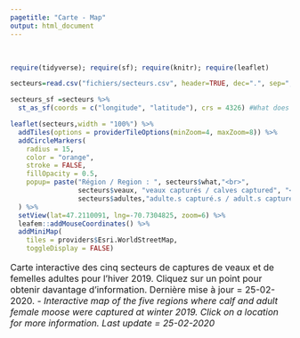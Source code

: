 ```yaml
---
pagetitle: "Carte - Map"
output: html_document
---
```


\

```r
require(tidyverse); require(sf); require(knitr); require(leaflet)

secteurs=read.csv("fichiers/secteurs.csv", header=TRUE, dec=".", sep=";")

secteurs_sf =secteurs %>%
  st_as_sf(coords = c("longitude", "latitude"), crs = 4326) #What does crs mean?

leaflet(secteurs,width = "100%") %>% 
  addTiles(options = providerTileOptions(minZoom=4, maxZoom=8)) %>% 
  addCircleMarkers(
    radius = 15,
    color = "orange",
    stroke = FALSE,
    fillOpacity = 0.5,
    popup= paste("Région / Region : ", secteurs$what,"<br>",
                 secteurs$veaux, "veaux capturés / calves captured", "<br>",
                 secteurs$adultes,"adulte.s capturé.s / adult.s captured", "<br>")
  ) %>%  
  setView(lat=47.2110091, lng=-70.7304825, zoom=6) %>% 
  leafem::addMouseCoordinates() %>% 
  addMiniMap(
    tiles = providers$Esri.WorldStreetMap,
    toggleDisplay = FALSE)


```
<p style="font-size:16px" > Carte interactive des cinq secteurs de captures de veaux et de femelles adultes pour l'hiver 2019. Cliquez sur un point pour obtenir davantage d'information. Dernière mise à jour = 25-02-2020. - *Interactive map of the five regions where calf and adult female moose were captured at winter 2019. Click on a location for more information. Last update = 25-02-2020* </p> 

